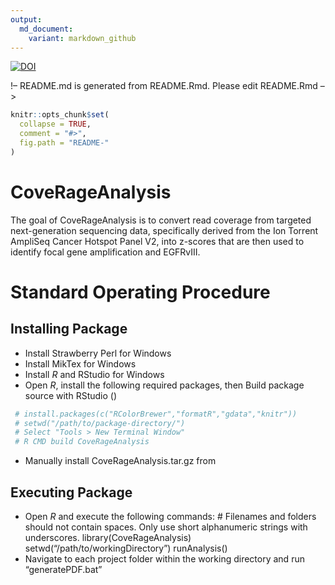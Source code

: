 ```yaml
---
output:
  md_document:
    variant: markdown_github
---
```


[![DOI](https://zenodo.org/badge/129794506.svg)](https://zenodo.org/badge/latestdoi/129794506)

!-- README.md is generated from README.Rmd. Please edit README.Rmd  -->

```r
knitr::opts_chunk$set(
  collapse = TRUE,
  comment = "#>",
  fig.path = "README-"
)
```

# CoveRageAnalysis

The goal of CoveRageAnalysis is to convert read coverage from targeted next-generation sequencing data, specifically derived from the Ion Torrent AmpliSeq Cancer Hotspot Panel V2, into z-scores that are then used to identify focal gene amplification and EGFRvIII.

# Standard Operating Procedure

## Installing Package
* Install Strawberry Perl for Windows
* Install MikTex for Windows
* Install *R* and RStudio for Windows
* Open *R*, install the following required packages, then Build package source with RStudio ()
```r
 # install.packages(c("RColorBrewer","formatR","gdata","knitr"))
 # setwd("/path/to/package-directory/")
 # Select "Tools > New Terminal Window"
 # R CMD build CoveRageAnalysis
```
* Manually install CoveRageAnalysis.tar.gz from 

## Executing Package

* Open *R* and execute the following commands:
  # Filenames and folders should not contain spaces. Only use short alphanumeric strings with underscores.
  library(CoveRageAnalysis)
  setwd("/path/to/workingDirectory")
  runAnalysis()
* Navigate to each project folder within the working directory and run "generatePDF.bat"
